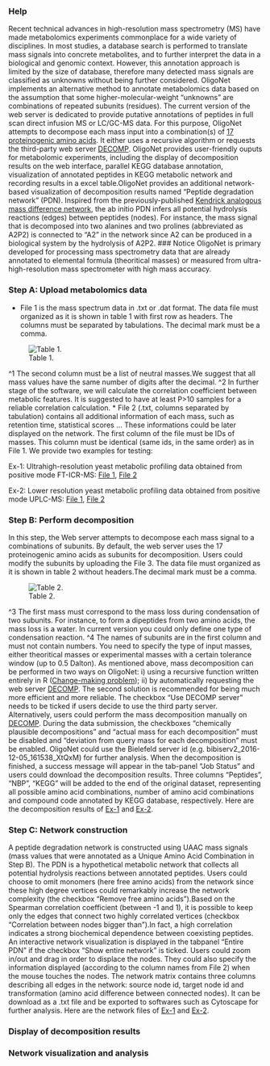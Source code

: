 ### Help

Recent technical advances in high-resolution mass spectrometry (MS) have made metabolomics experiments commonplace for a wide variety of disciplines. In most studies, a database search is performed to translate mass signals into concrete metabolites, and to further interpret the data in a biological and genomic context. However, this annotation approach is limited by the size of database, therefore many detected mass signals are classified as unknowns without being further considered. OligoNet implements an alternative method to annotate metabolomics data based on the assumption that some higher-molecular-weight "unknowns" are combinations of repeated subunits (residues). The current version of the web server is dedicated to provide putative annotations of peptides in full scan direct infusion MS or LC/GC-MS data. For this purpose, OligoNet attempts to decompose each mass input into a combination(s) of [17 proteinogenic amino acids](https://github.com/daniellyz/OligoNet/blob/master/amino-acid-full.txt). It either uses a recursive algorithm or requests the third-party web server [DECOMP](https://bibiserv2.cebitec.uni-bielefeld.de/decomp). OligoNet provides  user-friendly ouputs for metabolomic experiments, including the display of decomposition results on the web interface, parallel KEGG database annotation, visualization of annotated peptides in KEGG metabolic network and recording results in a excel table.OligoNet provides an additional network-based visualization of decomposition results named "Peptide degradation network" (PDN). Inspired from the previously-published [Kendrick analogous mass difference network](https://www.ncbi.nlm.nih.gov/pubmed/22006638), the ab initio PDN infers all potential hydrolysis reactions (edges) between peptides (nodes). For instance, the mass signal that is decomposed into two alanines and two prolines (abbreviated as A2P2) is connected to "A2" in the network since A2 can be produced in a biological system by the hydrolysis of A2P2.
### Notice
OligoNet is primary developed for processing mass spectrometry data that are already annotated to elemental formula (theoritical masses)  or measured from ultra-high-resolution mass spectrometer with high mass accuracy. 

### Step A: Upload metabolomics data
* File 1 is the mass spectrum data in .txt or .dat format. The data file must organized as it is shown in table 1 with first row as headers. The columns must be separated by tabulations. The decimal mark must be a comma.

![Table 1.](https://raw.githubusercontent.com/daniellyz/OligoNet/master/Tab1.JPG)

^1 The second column must be a list of neutral masses.We suggest that all mass values have the same number of digits after the decimal. 
^2 In further stage of the software, we will calculate the correlation coefficient between metabolic features. It is suggested to have at least P>10 samples for a reliable correlation calculation.
* File 2 (.txt, columns separated by tabulation) contains all additional information of each mass, such as retention time, statistical scores ... These informations could be later displayed on the network. The first column of the file must be IDs of masses. This column must be identical (same ids, in the same order) as in File 1. 
We provide two examples for testing:

Ex-1: Ultrahigh-resolution yeast metabolic profiling data obtained from positive mode FT-ICR-MS: [File 1](https://raw.githubusercontent.com/daniellyz/OligoNet/master/Datasets/Yeast-FT-Pos_additional.txt), [File 2](https://raw.githubusercontent.com/daniellyz/OligoNet/master/Datasets/Yeast-FT-Pos_additional.txt)

Ex-2: Lower resolution yeast metabolic profiling data obtained from positive mode UPLC-MS: [File 1](https://raw.githubusercontent.com/daniellyz/OligoNet/master/Datasets/Yeast-LC-Pos.txt), [File 2](https://github.com/daniellyz/OligoNet/blob/master/Datasets/Yeast-LC-Pos-additional.txt)

### Step B: Perform decomposition
In this step, the Web server attempts to decompose each mass signal to a combinations of subunits. By default, the web server uses the 17 proteinogenic amino acids as subunits for decomposition. Users could modify the subunits by uploading the File 3. The data file must organized as it is shown in table 2 without headers.The decimal mark must be a comma.

![Table 2.](https://raw.githubusercontent.com/daniellyz/OligoNet/master/Tab2.JPG)

^3 The first mass must correspond to the mass loss during condensation of two subunits. For instance, to form a dipeptides from two amino acids, the mass loss is a water. In current version you could only define one type of condensation reaction.
^4 The names of subunits are in the first column and must not contain numbers.
You need to specify the type of input masses, either theoritical masses or experimental masses with a certain tolerance window (up to 0.5 Dalton). As mentioned above, mass decomposition can be performed in two ways on OligoNet: i) using a recursive function written entirely in R ([Change-making problem](http://algorithms.tutorialhorizon.com/dynamic-programming-coin-change-problem/)); ii) by automatically requesting the web server [DECOMP](https://bibiserv2.cebitec.uni-bielefeld.de/decomp). The second solution is recommended for being much more efficient and more reliable. The checkbox "Use DECOMP server" needs to be ticked if users decide to use the third party server. Alternatively, users could perform the mass decomposition manually on [DECOMP](https://bibiserv2.cebitec.uni-bielefeld.de/decomp). During the data submission, the checkboxes "chemically plausible decompositions" and "actual mass for each decomposition" must be disabled and "deviation from query mass for each decomposition" must be enabled. OligoNet could use the Bielefeld server id (e.g. bibiserv2_2016-12-05_161538_XtQxM) for further analysis. When the decomposition is finished, a success message will appear in the tab-panel "Job Status" and users could download the decomposition results. Three columns "Peptides", "NBP", "KEGG" will be added to the end of the original dataset, representing all possible amino acid combinations, number of amino acid combinations and compound code annotated by KEGG database, respectively. Here are the decomposition results of [Ex-1]() and [Ex-2]().

### Step C: Network construction

A peptide degradation network is constructed using UAAC mass signals (mass values that were annotated as a Unique Amino Acid Combination in Step B). The PDN is a hypothetical metabolic network that collects all potential hydrolysis reactions between annotated peptides. Users could choose to omit monomers (here free amino acids) from the network since these high degree vertices could remarkably increase the network complexity (the checkbox "Remove free amino acids").Based on the Spearman correlation coefficient (between -1 and 1), it is possible to keep only the edges that connect two highly correlated vertices (checkbox "Correlation between nodes bigger than").In fact, a high correlation indicates a strong biochemical dependence between coexisting peptides. An interactive network visualization is displayed in the tabpanel "Entire PDN" if the checkbox "Show entire network" is ticked. Users could zoom in/out and drag in order to displace the nodes. They could also specify the information displayed (according to the column names from File 2) when the mouse touches the nodes. The network matrix contains three columns describing all edges in the network: source node id, target node id and transformation (amino acid difference between connected nodes). It can be download as a .txt file and be exported to softwares such as Cytoscape for further analysis. Here are the network files of [Ex-1]() and [Ex-2]().

### Display of decomposition results



### Network visualization and analysis








